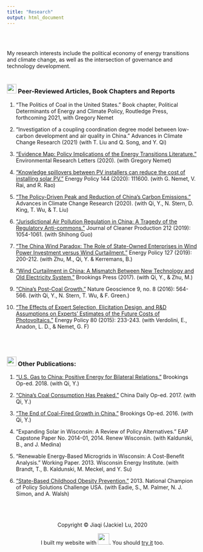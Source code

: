 ```yaml
---
title: "Research"
output: html_document
---
```

<br>
<br>

My research interests include the political economy of energy transitions and climate change, as well as the intersection of governance and technology development. 
<br>
<br>

### <img src="images/journal.png" width="25"> Peer-Reviewed Articles, Book Chapters and Reports

1. “The Politics of Coal in the United States.” Book chapter, Political Determinants of Energy and Climate Policy, Routledge Press, forthcoming 2021, with Gregory Nemet 
 <br>

2. “Investigation of a coupling coordination degree model between low-carbon development and air quality in China.” Advances in Climate Change Research (2021) (with T. Liu and Q. Song, and Y. Qi)
<br>

3. [“Evidence Map: Policy Implications of the Energy Transitions Literature.”](https://iopscience.iop.org/article/10.1088/1748-9326/abc195/meta) Environmental Research Letters (2020). (with Gregory Nemet)
<br>

4. [“Knowledge spillovers between PV installers can reduce the cost of installing solar PV.”](https://www.sciencedirect.com/science/article/abs/pii/S0301421520303384) Energy Policy 144 (2020): 111600. (with G. Nemet, V. Rai, and R. Rao)
<br>

5. [“The Policy-Driven Peak and Reduction of China’s Carbon Emissions.”](https://www.sciencedirect.com/science/article/pii/S1674927820300265#:~:text=Pursuant%20to%20the%20Paris%20Agreement,20%25%20at%20the%20same%20time.&text=Such%20developments%20would%20be%20consistent,renewable%20power%20generation%20by%202030.) Advances in Climate Change Research (2020). (with Qi, Y., N. Stern, D. King, T. Wu, & T. Liu)
<br>

6. [“Jurisdictional Air Pollution Regulation in China: A Tragedy of the Regulatory Anti-commons.”](https://www.sciencedirect.com/science/article/abs/pii/S0959652618337703#:~:text=The%20results%20show%20that%20jurisdictional,of%20the%20regulatory%20anti%2Dcommons.) Journal of Cleaner Production 212 (2019): 1054-1061. (with Shihong Guo)
 <br>
 
7. [“The China Wind Paradox: The Role of State-Owned Enterprises in Wind Power Investment versus Wind Curtailment.”](https://www.sciencedirect.com/science/article/abs/pii/S0301421518307134) Energy Policy 127 (2019): 200-212. (with Zhu, M., Qi, Y. & Kerremans, B.) 
 <br>
 
8. [“Wind Curtailment in China: A Mismatch Between New Technology and Old Electricity System.”](https://www.brookings.edu/research/wind-curtailment-in-china-and-lessons-from-the-united-states/) Brookings Press (2017). (with Qi, Y., & Zhu, M.)
<br>

9. [“China’s Post-Coal Growth.”](https://www.nature.com/articles/ngeo2777) Nature Geoscience 9, no. 8 (2016): 564-566. (with Qi, Y., N. Stern, T. Wu, & F. Green.) 
 <br>
 
10. [“The Effects of Expert Selection, Elicitation Design, and R&D Assumptions on Experts' Estimates of the Future Costs of Photovoltaics.”](https://www.sciencedirect.com/science/article/abs/pii/S0301421515000075) Energy Policy 80 (2015): 233-243. (with Verdolini, E., Anadon, L. D., & Nemet, G. F)

<br>
<br>

### <img src="images/working_paper.png" width="25"> Other Publications:
1. [“U.S. Gas to China: Positive Energy for Bilateral Relations.”](https://www.brookings.edu/2018/05/31/u-s-gas-to-china-positive-energy-for-bilateral-relations/) Brookings Op-ed. 2018. (with Qi, Y.)
 <br>

2.	[“China’s Coal Consumption Has Peaked.”](https://www.brookings.edu/2018/01/22/chinas-coal-consumption-has-peaked/) China Daily Op-ed. 2017. (with Qi, Y.)
 <br>

3. [“The End of Coal-Fired Growth in China.”](https://www.brookings.edu/blog/up-front/2016/08/04/the-end-of-coal-fired-growth-in-china/) Brookings Op-ed. 2016. (with Qi, Y.)
 <br>

4. “Expanding Solar in Wisconsin: A Review of Policy Alternatives.” EAP Capstone Paper No. 2014-01, 2014. Renew Wisconsin. (with Kaldunski, B., and J. Medina)
 <br>

5. “Renewable Energy-Based Microgrids in Wisconsin: A Cost-Benefit Analysis.” Working Paper. 2013. Wisconsin Energy Institute. (with Brandt, T., B. Kaldunski, M. Meckel, and Y. Su)
 <br>

6. [“State-Based Childhood Obesity Prevention.”](http://policychallenge-usa.org/nationals-2013.html) 2013. National Champion of Policy Solutions Challenge USA. (with Eadie, S., M. Palmer, N. J. Simon, and A. Walsh)
 <br>
 <br>
 <br>
 <br>


<center> Copyright © Jiaqi (Jackie) Lu, 2020
<center>  I built my website with <img src="images/rstudio-logo.png" width="30">. You should [try it](https://rmarkdown.rstudio.com/) too.